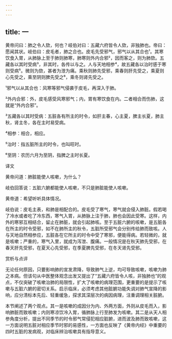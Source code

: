 ```yaml
---
---
---
```

title: 一
---




黄帝问曰：肺之令人欬，何也？岐伯对曰：五藏六府皆令人欬，非独肺也。帝曰：愿闻其状。岐伯曰：皮毛者，肺之合也。皮毛先受邪气，邪气以从其合也¹。其寒饮食入胃，从肺脉上至于肺则肺寒，肺寒则外内合邪²，因而客之，则为肺欬。五藏各以其时受病³，非其时，各传以与之。人与天地相参⁴，故五藏各以治时感于寒则受病⁵。微则为欬，甚者为泄为痛。乘秋则肺先受邪，乘春则肝先受之，乘夏则心先受之，乘至阴则脾先受之⁶，乘冬则肾先受之。

¹邪气以从其合也：风寒等邪气侵袭于皮毛，再深入于肺。

²外内合邪：外，皮毛感受风寒邪气；内，胃有寒饮食在内。二者相合而伤肺，这就是“外内合邪”。

³五藏各以其时受病：五脏各有所主的时令，如肝主春，心主夏，脾主长夏，肺主秋，肾主冬，各在主时易受病。

⁴相参：相合，相应。

⁵治时：指五脏所主的时令，也叫旺时。

⁶至阴：农历六月为至阴，指脾之主时长夏。

译文

黄帝问道：肺脏能使人咳嗽，为什么？

岐伯回答说：五脏六腑都能使人咳嗽，不只是肺脏能使人咳嗽。

黄帝道：希望听听具体情况。

岐伯说：皮毛主表，和肺是相配合的。皮毛受了寒气，寒气就会侵入肺脏。假若喝了冷水或者吃了冷东西，寒气入胃，从肺脉上注于肺，肺也会因此受寒。这样，内外的寒邪互相结合，留止在肺脏，就会引起肺咳。至于五脏六腑的咳嗽，是五脏各在所主的时令受邪，如不在肺所主的秋令，五脏所受邪气会分别传给肺而致咳。人与天地自然相参应，五脏各在它所主的时令中受了寒邪，便能得病。若轻微的，就是咳嗽；严重的，寒气入里，就成为泻泄、腹痛。一般情况是在秋天肺先受邪，在春天肝先受邪，在夏天心先受邪，在季夏脾先受邪，在冬天肾先受邪。

赏析与点评

无论任何原因，只要影响肺的宣发肃降，导致肺气上逆，均可导致咳嗽，咳嗽为肺之本病。但该句从中医整体观念出发又提出了“五藏六府皆令人咳，非独肺也”的观点，不仅突破了咳嗽治肺的局限性，扩大了咳嗽的病理范围，更重要的是提示了咳嗽与五脏六腑的密切关系。启示临床，必须考虑其他脏腑功能失调对肺气宣降的影响，应分清标本先后、轻重缓急，探求其深层次的病因病理，注重调理相关脏腑。

本节阐述了两个观点。其一是咳嗽的成因分为内、外两方面，外则从皮毛而入，影响肺脏而致咳嗽；内则寒凉饮冷入胃，循肺脉上行至肺发为咳嗽。其二是从天人相参角度分析，提出不同季节的时令邪气常侵犯相应脏腑，进而波及肺而致咳嗽，这一方面说明五脏对相应季节时邪的易感性，一方面也反映了《黄帝内经》中重要的四时五脏的发病观，对临床辨治咳嗽具有指导意义。